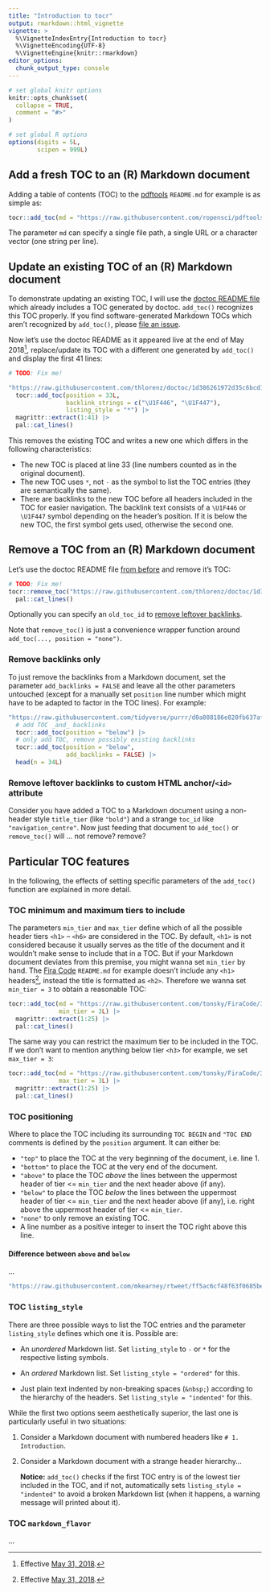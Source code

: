 ```yaml
---
title: "Introduction to tocr"
output: rmarkdown::html_vignette
vignette: >
  %\VignetteIndexEntry{Introduction to tocr}
  %\VignetteEncoding{UTF-8}
  %\VignetteEngine{knitr::rmarkdown}
editor_options:
  chunk_output_type: console
---
```


```r
# set global knitr options
knitr::opts_chunk$set(
  collapse = TRUE,
  comment = "#>"
)

# set global R options
options(digits = 5L,
        scipen = 999L)
```

## Add a fresh TOC to an (R) Markdown document

Adding a table of contents (TOC) to the [pdftools](https://github.com/ropensci/pdftools) `README.md` for example is as simple as:

```r
tocr::add_toc(md = "https://raw.githubusercontent.com/ropensci/pdftools/e7248d9956c7e73968628fa3a8ed37f0a8c23b37/README.md") |> head(n = 15L)
```

The parameter `md` can specify a single file path, a single URL or a character vector (one string per line).

## Update an existing TOC of an (R) Markdown document

To demonstrate updating an existing TOC, I will use the [doctoc README file](https://github.com/thlorenz/doctoc/blob/master/README.md) which already includes a
TOC generated by doctoc. `add_toc()` recognizes this TOC properly. If you find software-generated Markdown TOCs which aren't recognized by `add_toc()`, please
[file an issue](http://gitlab.com/rpkg.dev/tocr/issues).

Now let's use the doctoc README as it appeared live at the end of May 2018[^1], replace/update its TOC with a different one generated by `add_toc()` and display
the first 41 lines:

```r
# TODO: Fix me!

"https://raw.githubusercontent.com/thlorenz/doctoc/1d386261972d35c6bcd187d0a00e666f9d893d8d/README.md" |>
  tocr::add_toc(position = 33L,
                backlink_strings = c("\U1F446", "\U1F447"),
                listing_style = "*") |>
  magrittr::extract(1:41) |>
  pal::cat_lines()
```

This removes the existing TOC and writes a new one which differs in the following characteristics:

-   The new TOC is placed at line 33 (line numbers counted as in the original document).
-   The new TOC uses `*`, not `-` as the symbol to list the TOC entries (they are semantically the same).
-   There are backlinks to the new TOC before all headers included in the TOC for easier navigation. The backlink text consists of a `\U1F446` or `\U1F447`
    symbol depending on the header's position. If it is below the new TOC, the first symbol gets used, otherwise the second one.

[^1]: Effective [May 31, 2018](https://github.com/thlorenz/doctoc/blob/1d386261972d35c6bcd187d0a00e666f9d893d8d/README.md).

## Remove a TOC from an (R) Markdown document

Let's use the doctoc README file [from before](#updating_an_existing_toc_of_an_r_markdown_document) and remove it's TOC:

```r
# TODO: Fix me!
tocr::remove_toc("https://raw.githubusercontent.com/thlorenz/doctoc/1d386261972d35c6bcd187d0a00e666f9d893d8d/README.md") |>
  pal::cat_lines()
```

Optionally you can specify an `old_toc_id` to [remove leftover backlinks](#remove_leftover_backlinks).

Note that `remove_toc()` is just a convenience wrapper function around `add_toc(..., position = "none")`.

### Remove backlinks only

To just remove the backlinks from a Markdown document, set the parameter `add_backlinks = FALSE` and leave all the other parameters untouched (except for a
manually set `position` line number which might have to be adapted to factor in the TOC lines). For example:

```r
"https://raw.githubusercontent.com/tidyverse/purrr/d0a808186e820fb637affe4d92cef2c7bf3cf6bd/README.md" |>
  # add TOC _and_ backlinks 
  tocr::add_toc(position = "below") |>
  # only add TOC, remove possibly existing backlinks
  tocr::add_toc(position = "below",
                add_backlinks = FALSE) |>
  head(n = 34L)
```

### Remove leftover backlinks to custom HTML anchor/`<id>` attribute

Consider you have added a TOC to a Markdown document using a non-header style `title_tier` (like `"bold"`) and a strange `toc_id` like `"navigation_centre"`.
Now just feeding that document to `add_toc()` or `remove_toc()` will ... not remove? remove?

## Particular TOC features

In the following, the effects of setting specific parameters of the `add_toc()` function are explained in more detail.

### TOC minimum and maximum tiers to include

The parameters `min_tier` and `max_tier` define which of all the possible header tiers `<h1>` -- `<h6>` are considered in the TOC. By default, `<h1>` is not
considered because it usually serves as the title of the document and it wouldn't make sense to include that in a TOC. But if your Markdown document deviates
from this premise, you might wanna set `min_tier` by hand. The [Fira Code](https://github.com/tonsky/FiraCode) `README.md` for example doesn't include any
`<h1>` headers[^2], instead the title is formatted as `<h2>`. Therefore we wanna set `min_tier = 3` to obtain a reasonable TOC:

```r
tocr::add_toc(md = "https://raw.githubusercontent.com/tonsky/FiraCode/30862e05b00f41c9179a9424e382755a5ef954f0/README.md",
              min_tier = 3L) |>
  magrittr::extract(1:25) |>
  pal::cat_lines()
```

The same way you can restrict the maximum tier to be included in the TOC. If we don't want to mention anything below tier `<h3>` for example, we set
`max_tier = 3`:

```r
tocr::add_toc(md = "https://raw.githubusercontent.com/tonsky/FiraCode/30862e05b00f41c9179a9424e382755a5ef954f0/README.md",
              max_tier = 3L) |>
  magrittr::extract(1:25) |>
  pal::cat_lines()
```

[^2]: Effective [May 31, 2018](https://github.com/tonsky/FiraCode/blob/30862e05b00f41c9179a9424e382755a5ef954f0/README.md).

### TOC positioning

Where to place the TOC including its surrounding `TOC BEGIN` and `"TOC END` comments is defined by the `position` argument. It can either be:

-   `"top"` to place the TOC at the very beginning of the document, i.e. line 1.
-   `"bottom"` to place the TOC at the very end of the document.
-   `"above"` to place the TOC *above* the lines between the uppermost header of tier \<= `min_tier` and the next header above (if any).
-   `"below"` to place the TOC *below* the lines between the uppermost header of tier \<= `min_tier` and the next header above (if any), i.e. right above the
    uppermost header of tier \<= `min_tier`.
-   `"none"` to only remove an existing TOC.
-   A line number as a positive integer to insert the TOC right above this line.

#### Difference between `above` and `below`

...

```r
"https://raw.githubusercontent.com/mkearney/rtweet/ff5ac6cf48f63f0685beda6d5fed03388c51b7f2/README.md"
```

### TOC `listing_style`

There are three possible ways to list the TOC entries and the parameter `listing_style` defines which one it is. Possible are:

-   An *unordered* Markdown list. Set `listing_style` to `-` or `*` for the respective listing symbols.

-   An *ordered* Markdown list. Set `listing_style = "ordered"` for this.

-   Just plain text indented by non-breaking spaces (`&nbsp;`) according to the hierarchy of the headers. Set `listing_style = "indented"` for this.

While the first two options seem aesthetically superior, the last one is particularly useful in two situations:

1.  Consider a Markdown document with numbered headers like `# 1. Introduction`.

2.  Consider a Markdown document with a strange header hierarchy...

    **Notice:** `add_toc()` checks if the first TOC entry is of the lowest tier included in the TOC, and if not, automatically sets `listing_style = "indented"`
    to avoid a broken Markdown list (when it happens, a warning message will printed about it).

### TOC `markdown_flavor`

...

